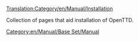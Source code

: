 [[Translation:Category/en/Manual/Installation]]

Collection of pages that aid installation of OpenTTD.

[[Category:en/Manual/Base Set/Manual]]